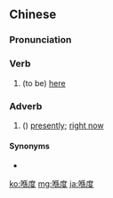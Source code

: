==Chinese==
{{zh-forms}}

===Pronunciation===
{{zh-pron
|c=hai2 dou6
|cat=v,adv
}}

===Verb===
{{zh-verb}}

# {{lb|zh|Cantonese}} (to be) [[here]]
#: {{zh-x|我 喺度！|I'm here!|C}}

===Adverb===
{{zh-adv}}

# ({{zh-l|喺度……[[緊]]／紧}}) [[presently]]; [[right now]]
#: {{zh-x|欸{e1}！'''喺度''' 諗 '''緊''' 咩 呀？|Hey, so what are you think'''ing''' about?|C|ref={{w2|zh|陳慧嫻}}, {{w2|zh|紅茶館_(歌曲)|紅茶館}}}}

====Synonyms====
* {{zh-l|而家|tr=ji4 gaa1}}

[[ko:喺度]]
[[mg:喺度]]
[[ja:喺度]]